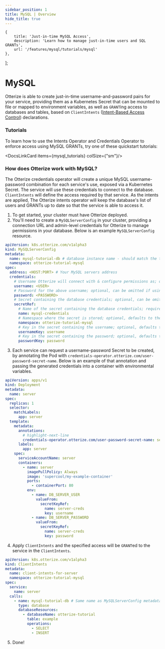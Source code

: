 ```yaml
---
sidebar_position: 1
title: MySQL | Overview
hide_title: true
---
```



    {
        title: 'Just-in-time MySQL Access',
        description: 'Learn how to manage just-in-time users and SQL GRANTs',
        url: '/features/mysql/tutorials/mysql'
    },
];

# MySQL

Otterize is able to create just-in-time username-and-password pairs for your service, providing them as a Kubernetes Secret that can be mounted to file or mapped to environment variables, as well as `GRANT`ing access to databases and tables, based on `ClientIntents` ([Intent-Based Access Control](/overview/intent-based-access-control)) declarations.

### Tutorials

To learn how to use the Intents Operator and Credentials Operator to enforce access using MySQL GRANTs, try one of these quickstart tutorials:

<DocsLinkCard items={mysql_tutorials} colSize={"sm"}/>



### How does Otterize work with MySQL?

The Otterize credentials operator will create a unique MySQL username-password combination for each service's use, exposed via a Kubernetes Secret. The service will use these credentials to connect to the database. `ClientIntents` will define the access required by that service. As the intents are applied, The Otterize intents operator will keep the database's list of users and GRANTs up to date so that the service is able to access it.

1. To get started, your cluster must have Otterize deployed.
2. You'll need to create a `MySQLServerConfig` in your cluster, providing a connection URL and admin-level credentials for Otterize to manage permissions in your database. Below is an example `MySQLServerConfig` resource.
```yaml
apiVersion: k8s.otterize.com/v1alpha3
kind: MySQLServerConfig
metadata:
  name: mysql-tutorial-db # database instance name - should match the target in ClientIntents
  namespace: otterize-tutorial-mysql
spec:
  address: <HOST:PORT> # Your MySQL servers address
  credentials:
    # Username Otterize will connect with & configure permissions as; optional, can be omitted if using a secretRef
    username: <USER>
    # Password for the above username; optional, can be omitted if using a secretRef
    password: <PASSWORD>
    # Secret containing the database credentials; optional, can be omitted if using the above username & password fields
    secretRef:
      # Name of the secret containing the database credentials; required
      name: mysql-credentials
      # Namespace where the secret is stored; optional, defaults to the namespace of the MySQLServerConfig
      namespace: otterize-tutorial-mysql
      # Key in the secret containing the username; optional, defaults to 'username'
      usernameKey: username
      # Key in the secret containing the password; optional, defaults to 'password'
      passwordKey: password
```

3. Each service can request a username-password Secret to be created, by annotating the Pod with `credentials-operator.otterize.com/user-password-secret-name`. Below is an example of that annotation and passing the generated credentials into a container with environmental variables.

```yaml
apiVersion: apps/v1
kind: Deployment
metadata:
  name: server
spec:
  replicas: 1
  selector:
    matchLabels:
      app: server
  template:
    metadata:
      annotations:
        # highlight-next-line
        credentials-operator.otterize.com/user-password-secret-name: server-creds
      labels:
        app: server
    spec:
      serviceAccountName: server
      containers:
        - name: server
          imagePullPolicy: Always
          image: 'supercool/my-example-container'
          ports:
            - containerPort: 80
          env:
            - name: DB_SERVER_USER
              valueFrom:
                secretKeyRef:
                  name: server-creds
                  key: username
            - name: DB_SERVER_PASSWORD
              valueFrom:
                secretKeyRef:
                  name: server-creds
                  key: password
```


4. Apply `ClientIntents` and the specified access will be `GRANT`ed to the service in the `ClientIntents`.


```yaml
apiVersion: k8s.otterize.com/v1alpha3
kind: ClientIntents
metadata:
  name: client-intents-for-server
  namespace: otterize-tutorial-mysql
spec:
  service:
    name: server
  calls:
    - name: mysql-tutorial-db # Same name as MySQLServerConfig metadata.name
      type: database
      databaseResources:
        - databaseName: otterize-tutorial
          table: example
          operations:
            - SELECT
            - INSERT
```

5. Done!